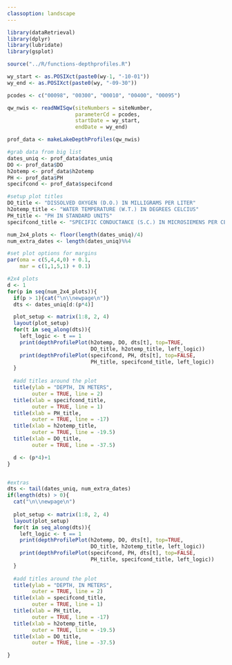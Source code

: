 ```yaml
---
classoption: landscape
---
```


```r
library(dataRetrieval)
library(dplyr)
library(lubridate)
library(gsplot)

source("../R/functions-depthprofiles.R")
```

```r
wy_start <- as.POSIXct(paste0(wy-1, "-10-01"))
wy_end <- as.POSIXct(paste0(wy, "-09-30"))

pcodes <- c("00098", "00300", "00010", "00400", "00095")

qw_nwis <- readNWISqw(siteNumbers = siteNumber, 
                      parameterCd = pcodes, 
                      startDate = wy_start, 
                      endDate = wy_end)

prof_data <- makeLakeDepthProfiles(qw_nwis)
```

```r
#grab data from big list
dates_uniq <- prof_data$dates_uniq
DO <- prof_data$DO
h2otemp <- prof_data$h2otemp
PH <- prof_data$PH
specifcond <- prof_data$specifcond

#setup plot titles
DO_title <- "DISSOLVED OXYGEN (D.O.) IN MILLIGRAMS PER LITER"
h2otemp_title <- "WATER TEMPERATURE (W.T.) IN DEGREES CELCIUS"
PH_title <- "PH IN STANDARD UNITS"
specifcond_title <- "SPECIFIC CONDUCTANCE (S.C.) IN MICROSIEMENS PER CENTIMETER AT 25 DEGREES CELCIUS"

num_2x4_plots <- floor(length(dates_uniq)/4)
num_extra_dates <- length(dates_uniq)%%4

#set plot options for margins
par(oma = c(5,4,4,0) + 0.1,
    mar = c(1,1,5,1) + 0.1)

#2x4 plots
d <- 1
for(p in seq(num_2x4_plots)){
  if(p > 1){cat("\n\\newpage\n")}
  dts <- dates_uniq[d:(p*4)]

  plot_setup <- matrix(1:8, 2, 4)
  layout(plot_setup)
  for(t in seq_along(dts)){
    left_logic <- t == 1
    print(depthProfilePlot(h2otemp, DO, dts[t], top=TRUE,
                           DO_title, h2otemp_title, left_logic))
    print(depthProfilePlot(specifcond, PH, dts[t], top=FALSE, 
                           PH_title, specifcond_title, left_logic))
  }
  
  #add titles around the plot
  title(ylab = "DEPTH, IN METERS",
        outer = TRUE, line = 2)
  title(xlab = specifcond_title,
        outer = TRUE, line = 1)
  title(xlab = PH_title,
        outer = TRUE, line = -17)
  title(xlab = h2otemp_title,
        outer = TRUE, line = -19.5)
  title(xlab = DO_title,
        outer = TRUE, line = -37.5)

  d <- (p*4)+1
}


#extras 
dts <- tail(dates_uniq, num_extra_dates)
if(length(dts) > 0){
  cat("\n\\newpage\n")
  
  plot_setup <- matrix(1:8, 2, 4)
  layout(plot_setup)
  for(t in seq_along(dts)){
    left_logic <- t == 1
    print(depthProfilePlot(h2otemp, DO, dts[t], top=TRUE,
                           DO_title, h2otemp_title, left_logic))
    print(depthProfilePlot(specifcond, PH, dts[t], top=FALSE,
                           PH_title, specifcond_title, left_logic))
  }
  
  #add titles around the plot
  title(ylab = "DEPTH, IN METERS",
        outer = TRUE, line = 2)
  title(xlab = specifcond_title,
        outer = TRUE, line = 1)
  title(xlab = PH_title,
        outer = TRUE, line = -17)
  title(xlab = h2otemp_title,
        outer = TRUE, line = -19.5)
  title(xlab = DO_title,
        outer = TRUE, line = -37.5)

}

```
